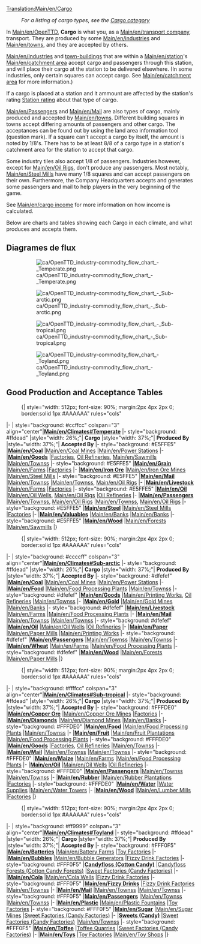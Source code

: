 {{ca/Traducció|Cargo|25}}
[[Translation:Main/en/Cargo]]{{en/-}}{{ca/Taula de contingut}}
:''For a listing of cargo types, see the [[Category/en/Cargo|Cargo category]]''

In [[Main/en/OpenTTD]], '''Cargo''' is what you, as a [[Main/en/transport company]], transport. They are produced by some [[Main/en/industries]] and [[Main/en/towns]], and they are accepted by others. 

[[Main/en/Industries]] and [[Main/en/Towns|town-buildings]] that are within a [[Main/en/station]]'s [[Main/en/catchment area]] accept cargo and passengers through this station, and will place their cargo at the station to be delivered elsewhere. (In some industries, only certain squares can accept cargo. See [[Main/en/catchment area]] for more information.)

If a cargo is placed at a station and it ammount are affected by the station's rating [[Main/en/Game mechanics#Station rating|Station rating]] about that type of cargo.

[[Main/en/Passengers]] and [[Main/en/Mail]] are also types of cargo, mainly produced and accepted by [[Main/en/town]]s. Different building squares in towns accept differing amounts of passengers and other cargo. The acceptances can be found out by using the land area information tool (question mark). If a square can't accept a cargo by itself, the amount is noted by 1/8's. There has to be at least 8/8 of a cargo type in a station's catchment area for the station to accept that cargo.

Some industry tiles also accept 1/8 of passengers. Industries however, except for [[Main/en/Oil Rig]]s, don't produce any passengers. Most notably, [[Main/en/Steel Mill]]s have many 1/8 squares and can accept passengers on their own. Furthermore, the Company Headquarters accepts and generates some passengers and mail to help players in the very beginning of the game.

See [[Main/en/cargo income]] for more information on how income is calculated.

Below are charts and tables showing each Cargo in each climate, and what produces and accepts them.

==Diagrames de flux==
:[[File:ca/OpenTTD industry-commodity flow chart - Temperate.png|border]]

:[[File:ca/OpenTTD industry-commodity flow chart - Sub-arctic.png|border]]

:[[File:ca/OpenTTD industry-commodity flow chart - Sub-tropical.png|border]]

:[[File:ca/OpenTTD industry-commodity flow chart - Toyland.png|border]]

==Good Production and Acceptance Tables==

:{| {{en/Wikitable}} style="width: 512px; font-size: 90%; margin:2px 4px 2px 0; border:solid 1px #AAAAAA" rules="cols"
|- 
| style="background: #ccffcc" colspan="3" align="center"|'''[[Main/en/Climates#Temperate]]'''
|- style="background: #ffdead"
|style="width: 26%;"| '''Cargo'''
|style="width: 37%;"| '''Produced By'''
|style="width: 37%;"| '''Accepted By'''
|- style="background: #E5FFE5"
|'''[[Main/en/Coal]]'''
|[[Main/en/Coal Mine]]s
|[[Main/en/Power Station]]s
|-
|'''[[Main/en/Goods]]'''
|[[Main/en/Factory|Factories]], [[Main/en/Oil Refinery|Oil Refineries]], [[Main/en/Sawmill]]s
|[[Main/en/Towns]]s
|- style="background: #E5FFE5"
|'''[[Main/en/Grain]]'''
|[[Main/en/Farm]]s
|[[Main/en/Factory|Factories]]
|-
|'''[[Main/en/Iron Ore]]'''
|[[Main/en/Iron Ore Mine]]s
|[[Main/en/Steel Mill]]s
|- style="background: #E5FFE5"
|'''[[Main/en/Mail]]'''
|[[Main/en/Towns]]s
|[[Main/en/Towns]]s, [[Main/en/Oil Rig]]s
|-
|'''[[Main/en/Livestock]]'''
|[[Main/en/Farm]]s
|[[Main/en/Factory|Factories]]
|- style="background: #E5FFE5"
|'''[[Main/en/Oil]]'''
|[[Main/en/Oil Wells]], [[Main/en/Oil Rig]]s
|[[Main/en/Oil Refinery|Oil Refineries]]
|-
|'''[[Main/en/Passengers]]'''
|[[Main/en/Towns]]s, [[Main/en/Oil Rig]]s
|[[Main/en/Towns]]s, [[Main/en/Oil Rig]]s
|- style="background: #E5FFE5"
|'''[[Main/en/Steel]]'''
|[[Main/en/Steel Mill]]s
|[[Main/en/Factory|Factories]]
|-
|'''[[Main/en/Valuables]]'''
|[[Main/en/Bank]]s
|[[Main/en/Bank]]s
|- style="background: #E5FFE5"
|'''[[Main/en/Wood]]'''
|[[Main/en/Forest]]s
|[[Main/en/Sawmill]]s
|}

:{| {{en/Wikitable}} style="width: 512px; font-size: 90%; margin:2px 4px 2px 0; border:solid 1px #AAAAAA" rules="cols"
|- 
| style="background: #ccccff" colspan="3" align="center"|'''[[Main/en/Climates#Sub-arctic]]'''
|- style="background: #ffdead"
|style="width: 26%;"| '''Cargo'''
|style="width: 37%;"| '''Produced By'''
|style="width: 37%;"| '''Accepted By'''
|- style="background: #dfefef"
|'''[[Main/en/Coal]]'''
|[[Main/en/Coal Mine]]s
|[[Main/en/Power Station]]s
|-
|'''[[Main/en/Food]]'''
|[[Main/en/Food Processing Plant]]s
|[[Main/en/Towns]]s
|- style="background: #dfefef"
|'''[[Main/en/Goods]]'''
|[[Main/en/Printing Works]], [[Main/en/Oil Refinery|Oil Refineries]]
|[[Main/en/Towns]]s
|-
|'''[[Main/en/Gold]]'''
|[[Main/en/Gold Mine]]s
|[[Main/en/Bank]]s
|- style="background: #dfefef"
|'''[[Main/en/Livestock]]'''
|[[Main/en/Farm]]s
|[[Main/en/Food Processing Plant]]s
|-
|'''[[Main/en/Mail]]'''
|[[Main/en/Towns]]s
|[[Main/en/Towns]]s
|- style="background: #dfefef"
|'''[[Main/en/Oil]]'''
|[[Main/en/Oil Wells]]
|[[Main/en/Oil Refinery|Oil Refineries]]
|-
|'''[[Main/en/Paper]]'''
|[[Main/en/Paper Mill]]s
|[[Main/en/Printing Works]]
|- style="background: #dfefef"
|'''[[Main/en/Passengers]]'''
|[[Main/en/Towns]]s
|[[Main/en/Towns]]s
|-
|'''[[Main/en/Wheat]]'''
|[[Main/en/Farm]]s
|[[Main/en/Food Processing Plant]]s
|- style="background: #dfefef"
|'''[[Main/en/Wood]]'''
|[[Main/en/Forest]]s
|[[Main/en/Paper Mill]]s
|}

:{| {{en/Wikitable}} style="width: 512px; font-size: 90%; margin:2px 4px 2px 0; border:solid 1px #AAAAAA" rules="cols"
|- 
| style="background: #ffffcc" colspan="3" align="center"|'''[[Main/en/Climates#Sub-tropical]]'''
|- style="background: #ffdead"
|style="width: 26%;"| '''Cargo'''
|style="width: 37%;"| '''Produced By'''
|style="width: 37%;"| '''Accepted By'''
|- style="background: #FFFDE0"
|'''[[Main/en/Copper Ore]]'''
|[[Main/en/Copper Ore Mine]]s
|[[Main/en/Factory|Factories]]
|-
|'''[[Main/en/Diamonds]]'''
|[[Main/en/Diamond Mine]]s
|[[Main/en/Bank]]s
|- style="background: #FFFDE0"
|'''[[Main/en/Food]]'''
|[[Main/en/Food Processing Plant]]s
|[[Main/en/Towns]]s
|-
|'''[[Main/en/Fruit]]'''
|[[Main/en/Fruit Plantation]]s
|[[Main/en/Food Processing Plant]]s
|- style="background: #FFFDE0"
|'''[[Main/en/Goods]]'''
|[[Main/en/Factory|Factories]], [[Main/en/Oil Refinery|Oil Refineries]]
|[[Main/en/Towns]]s
|-
|'''[[Main/en/Mail]]'''
|[[Main/en/Towns]]s
|[[Main/en/Towns]]s
|- style="background: #FFFDE0"
|'''[[Main/en/Maize]]'''
|[[Main/en/Farm]]s
|[[Main/en/Food Processing Plant]]s
|-
|'''[[Main/en/Oil]]'''
|[[Main/en/Oil Wells]]
|[[Main/en/Oil Refinery|Oil Refineries]]
|- style="background: #FFFDE0"
|'''[[Main/en/Passengers]]'''
|[[Main/en/Towns]]s
|[[Main/en/Towns]]s
|-
|'''[[Main/en/Rubber]]'''
|[[Main/en/Rubber Plantation]]s
|[[Main/en/Factory|Factories]]
|- style="background: #FFFDE0"
|'''[[Main/en/Water]]'''
|[[Main/en/Water Supply|Water Supplies]]
|[[Main/en/Water Tower]]s
|-
|'''[[Main/en/Wood]]'''
|[[Main/en/Lumber Mill]]s
|[[Main/en/Factory|Factories]]
|}

:{| {{en/Wikitable}} style="width: 512px; font-size: 90%; margin:2px 4px 2px 0; border:solid 1px #AAAAAA" rules="cols"
|- 
| style="background: #ff9999" colspan="3" align="center"|'''[[Main/en/Climates#Toyland]]'''
|- style="background: #ffdead"
|style="width: 26%;"| '''Cargo'''
|style="width: 37%;"| '''Produced By'''
|style="width: 37%;"| '''Accepted By'''
|- style="background: #FFF0F5"
|'''[[Main/en/Batteries]]'''
|[[Main/en/Battery Farm]]s
|[[Main/en/Toy Factory|Toy Factories]]
|-
|'''[[Main/en/Bubbles]]'''
|[[Main/en/Bubble Generator]]s
|[[Main/en/Fizzy Drink Factory|Fizzy Drink Factories]]
|- style="background: #FFF0F5"
|'''[[Main/en/Candyfloss|Candyfloss (Cotton Candy)]]''' 
|[[Main/en/Candyfloss Forest|Candyfloss Forests (Cotton Candy Forests)]]
|[[Main/en/Sweet Factory|Sweet Factories (Candy Factories)]]
|-
|'''[[Main/en/Cola]]'''
|[[Main/en/Cola Wells]]
|[[Main/en/Fizzy Drink Factory|Fizzy Drink Factories]]
|- style="background: #FFF0F5"
|'''[[Main/en/Fizzy Drinks]]'''
|[[Main/en/Fizzy Drink Factory|Fizzy Drink Factories]]
|[[Main/en/Towns]]s
|-
|'''[[Main/en/Mail]]'''
|[[Main/en/Towns]]s
|[[Main/en/Towns]]s
|- style="background: #FFF0F5"
|'''[[Main/en/Passengers]]'''
|[[Main/en/Towns]]s
|[[Main/en/Towns]]s
|-
|'''[[Main/en/Plastic]]'''
|[[Main/en/Plastic Fountains]]
|[[Main/en/Toy Factory|Toy Factories]]
|- style="background: #FFF0F5"
|'''[[Main/en/Sugar]]'''
|[[Main/en/Sugar Mine]]s
|[[Main/en/Sweet Factory|Sweet Factories (Candy Factories)]]
|-
|'''[[Main/en/Sweets|Sweets (Candy)]]'''
|[[Main/en/Sweet Factory|Sweet Factories (Candy Factories)]]
|[[Main/en/Towns]]s
|- style="background: #FFF0F5"
|'''[[Main/en/Toffee]]'''
|[[Main/en/Toffee Quarry|Toffee Quarries]]
|[[Main/en/Sweet Factory|Sweet Factories (Candy Factories)]]
|-
|'''[[Main/en/Toys]]'''
|[[Main/en/Toy Factory|Toy Factories]]
|[[Main/en/Toy Shop]]s
|}